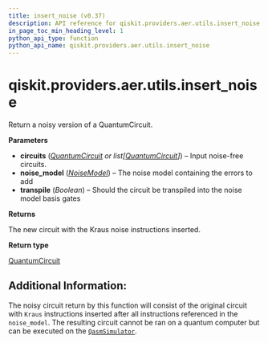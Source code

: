 ```yaml
---
title: insert_noise (v0.37)
description: API reference for qiskit.providers.aer.utils.insert_noise in qiskit v0.37
in_page_toc_min_heading_level: 1
python_api_type: function
python_api_name: qiskit.providers.aer.utils.insert_noise
---
```


<span id="qiskit-providers-aer-utils-insert-noise" />

# qiskit.providers.aer.utils.insert\_noise

<Function id="qiskit.providers.aer.utils.insert_noise" isDedicatedPage={true} github="https://github.com/qiskit/qiskit-aer/tree/stable/0.10/qiskit/providers/aer/utils/noise_model_inserter.py" signature="insert_noise(circuits, noise_model, transpile=False)">
  Return a noisy version of a QuantumCircuit.

  **Parameters**

  *   **circuits** ([*QuantumCircuit*](qiskit.circuit.QuantumCircuit "qiskit.circuit.QuantumCircuit") *or list\[*[*QuantumCircuit*](qiskit.circuit.QuantumCircuit "qiskit.circuit.QuantumCircuit")*]*) – Input noise-free circuits.
  *   **noise\_model** ([*NoiseModel*](qiskit.providers.aer.noise.NoiseModel "qiskit.providers.aer.noise.NoiseModel")) – The noise model containing the errors to add
  *   **transpile** (*Boolean*) – Should the circuit be transpiled into the noise model basis gates

  **Returns**

  The new circuit with the Kraus noise instructions inserted.

  **Return type**

  [QuantumCircuit](qiskit.circuit.QuantumCircuit "qiskit.circuit.QuantumCircuit")

  ## Additional Information:

  The noisy circuit return by this function will consist of the original circuit with `Kraus` instructions inserted after all instructions referenced in the `noise_model`. The resulting circuit cannot be ran on a quantum computer but can be executed on the [`QasmSimulator`](qiskit.providers.aer.QasmSimulator "qiskit.providers.aer.QasmSimulator").
</Function>

